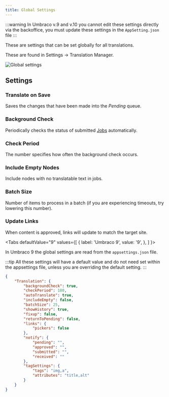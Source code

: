 ```yaml
---
title: Global Settings
---
```


:::warning
In Umbraco v.9 and v.10 you cannot edit these settings directly via the backoffice, you must update these settings in the `AppSetting.json` file
:::

These are settings that can be set globally for all translations.

These are found in Settings -> Translation Manager.

![Global settings](global.png)

## Settings 

### Translate on Save
Saves the changes that have been made into the *Pending* queue.

### Background Check
Periodically checks the status of submitted [Jobs](fundementals/job) automatically.

### Check Period 
The number specifies how often the background check occurs.

### Include Empty Nodes 
Include nodes with no translatable text in jobs.

### Batch Size 
Number of items to process in a batch (if you are experiencing timeouts, try lowering this number).

### Update Links 
When content is approved, links will update to match the target site.



<Tabs
  defaultValue="9"
  values={[
    { label: 'Umbraco 9', value: '9', },
  ]
}>
<TabItem value="9">

In Umbraco 9 the global settings are read from the `appsettings.json` file.

:::tip
All these settings will have a default value and do not need set within the appsettings file, unless you are 
overriding the default setting.
:::

```json
{
    "Translation": {
        "backgroundCheck": true,
        "checkPeriod": 180,
        "autoTranslate": true,
        "includeEmpty": false,
        "batchSize": 25,
        "showHistory": true,
        "fixup": false,
        "returnToPending": false,
        "links": {
            "pickers": false
        },
        "notify": {
            "pending": "",
            "approved": "",
            "submitted": "",
            "received": ""
        },
        "tagSettings": {
            "tags": "img,a",
            "attributes": "title,alt"
        }
    }
}
```

</TabItem>
</Tabs>
